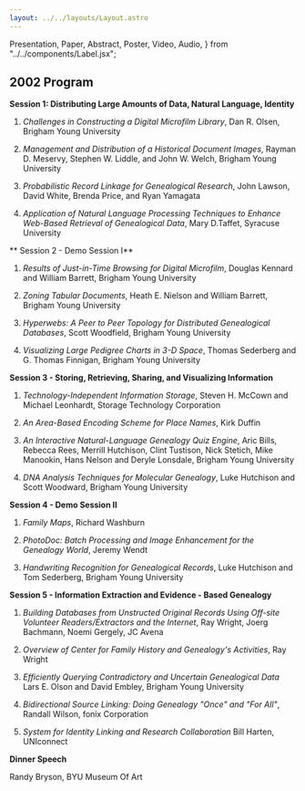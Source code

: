 ```yaml
---
layout: ../../layouts/Layout.astro
---
```


  Presentation,
  Paper,
  Abstract,
  Poster,
  Video,
  Audio,
} from "../../components/Label.jsx";

## 2002 Program

**Session 1: Distributing Large Amounts of Data, Natural Language, Identity**

1. _Challenges in Constructing a Digital Microfilm Library_, Dan R. Olsen,
   Brigham Young
   University<Paper url="/conf/2002/olsen-challenges-fhtw2002.pdf" /><Presentation url="/conf/2002/olsen-challenges-presentation-fhtw2002.pdf" />

1. _Management and Distribution of a Historical Document Images_, Rayman D.
   Meservy, Stephen W. Liddle, and John W. Welch, Brigham Young
   University<Paper url="/conf/2002/meservy-management-fhtw2002.pdf" /><Presentation url="/conf/2002/meservy-management-presentation-fhtw2002.pdf" />

1. _Probabilistic Record Linkage for Genealogical Research_, John Lawson, David
   White, Brenda Price, and Ryan
   Yamagata<Paper url="/conf/2002/lawson-probabilistic-fhtw2002.pdf" /><Presentation url="/conf/2002/lawson-probabilistic-presentation-fhtw2002.pdf" />

1. _Application of Natural Language Processing Techniques to Enhance Web-Based
   Retrieval of Genealogical Data_, Mary D.Taffet, Syracuse
   University<Paper url="/conf/2002/taffet-application-fhtw2002.pdf" />

** Session 2 - Demo Session I**

1. _Results of Just-in-Time Browsing for Digital Microfilm_, Douglas Kennard and
   William Barrett, Brigham Young
   University<Paper url="/conf/2002/kennard-results-fhtw2002.pdf" /><Presentation url="/conf/2002/kennard-results-presentation-fhtw2002.pdf" />

1. _Zoning Tabular Documents_, Heath E. Nielson and William Barrett, Brigham
   Young
   University<Paper url="/conf/2002/nielson-zoning-fhtw2002.pdf" /><Presentation url="/conf/2002/nielson-zoning-presentation-fhtw2002.pdf" />

1. _Hyperwebs: A Peer to Peer Topology for Distributed Genealogical Databases_,
   Scott Woodfield, Brigham Young
   University<Paper url="/conf/2002/woodfield-hyperwebs-fhtw2002.pdf" />

1. _Visualizing Large Pedigree Charts in 3-D Space_, Thomas Sederberg and G.
   Thomas Finnigan, Brigham Young
   University<Paper url="/conf/2002/sederberg-visualizing-fhtw2002.pdf" /><Presentation url="/conf/2002/sederberg-visualizing-presentation-fhtw2002.pdf" />

**Session 3 - Storing, Retrieving, Sharing, and Visualizing Information**

1. _Technology-Independent Information Storage_, Steven H. McCown and Michael
   Leonhardt, Storage Technology
   Corporation<Paper url="/conf/2002/mccown-technology-fhtw2002.pdf" /><Presentation url="/conf/2002/mccown-technology-presentation-fhtw2002.pdf" />

1. _An Area-Based Encoding Scheme for Place Names_, Kirk
   Duffin<Paper url="/conf/2002/duffin-area-fhtw2002.pdf" />

1. _An Interactive Natural-Language Genealogy Quiz Engine_, Aric Bills, Rebecca
   Rees, Merrill Hutchison, Clint Tustison, Nick Stetich, Mike Manookin, Hans
   Nelson and Deryle Lonsdale, Brigham Young
   University<Paper url="/conf/2002/bills-interactive-fhtw2002.pdf" /><Presentation url="/conf/2002/bills-interactive-presentation-fhtw2002.pdf" />

1. _DNA Analysis Techniques for Molecular Genealogy_, Luke Hutchison and Scott
   Woodward, Brigham Young
   University<Paper url="/conf/2002/hutchison-dna-fhtw2002.pdf" /><Presentation url="/conf/2002/hutchison-dna-presentation-fhtw2002.pdf" />

**Session 4 - Demo Session II**

1. _Family Maps_, Richard
   Washburn<Paper url="/conf/2002/washburn-family-fhtw2002.pdf" />

1. _PhotoDoc: Batch Processing and Image Enhancement for the Genealogy World_,
   Jeremy Wendt<Paper url="/conf/2002/wendt-photodoc-fhtw2002.pdf" />

1. _Handwriting Recognition for Genealogical Records_, Luke Hutchison and Tom
   Sederberg, Brigham Young
   University<Paper url="/conf/2002/hutchison-handwriting-fhtw2002.pdf" /><Presentation url="/conf/2002/hutchison-handwriting-presentation-fhtw2002.pdf" />

**Session 5 - Information Extraction and Evidence - Based Genealogy**

1. _Building Databases from Unstructed Original Records Using Off-site Volunteer
   Readers/Extractors and the Internet_, Ray Wright, Joerg Bachmann, Noemi
   Gergely, JC Avena

1. _Overview of Center for Family History and Genealogy's Activities_, Ray
   Wright

1. _Efficiently Querying Contradictory and Uncertain Genealogical Data_ Lars E.
   Olson and David Embley, Brigham Young
   University<Paper url="/conf/2002/olson-efficiently-fhtw2002.pdf" /><Presentation url="/conf/2002/olson-efficiently-presentation-fhtw2002.pdf" />

1. _Bidirectional Source Linking: Doing Genealogy "Once" and "For All"_, Randall
   Wilson, fonix
   Corporation<Paper url="/conf/2002/wilson-bidirectional-fhtw2002.pdf" /><Presentation url="/conf/2002/wilson-bidirectional-presentation-fhtw2002.pdf" />

1. _System for Identity Linking and Research Collaboration_ Bill Harten,
   UNIconnect<Paper url="/conf/2002/harten-system-fhtw2002.pdf" /><Presentation url="/conf/2002/harten-system-presentation-fhtw2002.pdf" />

**Dinner Speech**

Randy Bryson, BYU Museum Of Art
